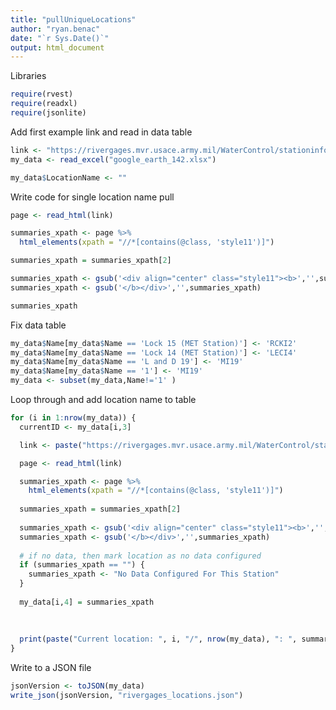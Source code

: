 ```yaml
---
title: "pullUniqueLocations"
author: "ryan.benac"
date: "`r Sys.Date()`"
output: html_document
---
```


Libraries
```r
require(rvest)
require(readxl)
require(jsonlite)
```

Add first example link and read in data table
```r
link <- "https://rivergages.mvr.usace.army.mil/WaterControl/stationinfo2.cfm?sid=LANM5&fid=LANM5&dt=S"
my_data <- read_excel("google_earth_142.xlsx")

my_data$LocationName <- ""
```

Write code for single location name pull
```r
page <- read_html(link)

summaries_xpath <- page %>%
  html_elements(xpath = "//*[contains(@class, 'style11')]")

summaries_xpath = summaries_xpath[2]

summaries_xpath <- gsub('<div align="center" class="style11"><b>','',summaries_xpath)
summaries_xpath <- gsub('</b></div>','',summaries_xpath)

summaries_xpath

```

Fix data table
```r
my_data$Name[my_data$Name == 'Lock 15 (MET Station)'] <- 'RCKI2'
my_data$Name[my_data$Name == 'Lock 14 (MET Station)'] <- 'LECI4'
my_data$Name[my_data$Name == 'L and D 19'] <- 'MI19'
my_data$Name[my_data$Name == '1'] <- 'MI19'
my_data <- subset(my_data,Name!='1' )
```

Loop through and add location name to table
```r
for (i in 1:nrow(my_data)) {
  currentID <- my_data[i,3]

  link <- paste("https://rivergages.mvr.usace.army.mil/WaterControl/stationinfo2.cfm?sid=", currentID, "&fid=", currentID, "&dt=S", sep="")

  page <- read_html(link)

  summaries_xpath <- page %>%
    html_elements(xpath = "//*[contains(@class, 'style11')]")
  
  summaries_xpath = summaries_xpath[2]
  
  summaries_xpath <- gsub('<div align="center" class="style11"><b>','',summaries_xpath)
  summaries_xpath <- gsub('</b></div>','',summaries_xpath)
  
  # if no data, then mark location as no data configured
  if (summaries_xpath == "") {
    summaries_xpath <- "No Data Configured For This Station"
  }
  
  my_data[i,4] = summaries_xpath
  
  
  
  print(paste("Current location: ", i, "/", nrow(my_data), ": ", summaries_xpath, sep=""))
}
```

Write to a JSON file
```r
jsonVersion <- toJSON(my_data)
write_json(jsonVersion, "rivergages_locations.json")
```

